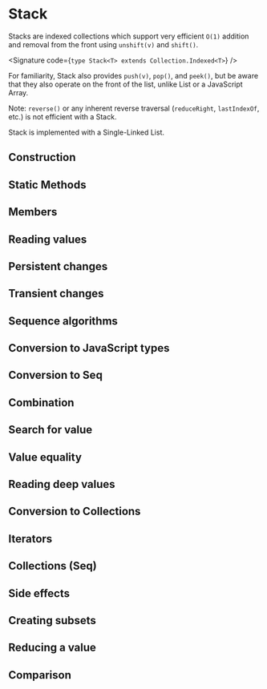 
# Stack

Stacks are indexed collections which support very efficient `O(1)` addition and removal from the front using `unshift(v)` and `shift()`.

<Signature code={`type Stack<T> extends Collection.Indexed<T>`} />

For familiarity, Stack also provides `push(v)`, `pop()`, and `peek()`, but be aware that they also operate on the front of the list, unlike List or a JavaScript Array.

Note: `reverse()` or any inherent reverse traversal (`reduceRight`, `lastIndexOf`, etc.) is not efficient with a Stack.

Stack is implemented with a Single-Linked List.

## Construction

<MemberLabel label="Stack()" />

## Static Methods

<MemberLabel label="Stack.isStack()" />

<MemberLabel label="Stack.of()" />

## Members

<MemberLabel label="size" />

## Reading values

<MemberLabel label="peek()" />

<MemberLabel label="get()" />

<MemberLabel label="has()" />

<MemberLabel label="includes()" />

<MemberLabel label="first()" />

<MemberLabel label="last()" />

## Persistent changes

<MemberLabel label="clear()" />

<MemberLabel label="unshift()" />

<MemberLabel label="unshiftAll()" />

<MemberLabel label="shift()" />

<MemberLabel label="push()" />

<MemberLabel label="pushAll()" />

<MemberLabel label="pop()" />

<MemberLabel label="update()" />

## Transient changes

<MemberLabel label="withMutations()" />

<MemberLabel label="asMutable()" />

<MemberLabel label="wasAltered()" />

<MemberLabel label="asImmutable()" />

## Sequence algorithms

<MemberLabel label="concat()" />

<MemberLabel label="map()" />

<MemberLabel label="flatMap()" />

<MemberLabel label="filter()" />

<MemberLabel label="zip()" />

<MemberLabel label="zipAll()" />

<MemberLabel label="zipWith()" />

<MemberLabel label="partition()" />

<MemberLabel label="[Symbol.iterator]()" />

<MemberLabel label="filterNot()" />

<MemberLabel label="reverse()" />

<MemberLabel label="sort()" />

<MemberLabel label="sortBy()" />

<MemberLabel label="groupBy()" />

## Conversion to JavaScript types

<MemberLabel label="toJS()" />

<MemberLabel label="toJSON()" />

<MemberLabel label="toArray()" />

<MemberLabel label="toObject()" />

## Conversion to Seq

<MemberLabel label="toSeq()" />

<MemberLabel label="fromEntrySeq()" />

<MemberLabel label="toKeyedSeq()" />

<MemberLabel label="toIndexedSeq()" />

<MemberLabel label="toSetSeq()" />

## Combination

<MemberLabel label="interpose()" />

<MemberLabel label="interleave()" />

<MemberLabel label="splice()" />

<MemberLabel label="flatten()" />

## Search for value

<MemberLabel label="indexOf()" />

<MemberLabel label="lastIndexOf()" />

<MemberLabel label="findIndex()" />

<MemberLabel label="findLastIndex()" />

<MemberLabel label="find()" />

<MemberLabel label="findLast()" />

<MemberLabel label="findEntry()" />

<MemberLabel label="findLastEntry()" />

<MemberLabel label="findKey()" />

<MemberLabel label="findLastKey()" />

<MemberLabel label="keyOf()" />

<MemberLabel label="lastKeyOf()" />

<MemberLabel label="max()" />

<MemberLabel label="maxBy()" />

<MemberLabel label="min()" />

<MemberLabel label="minBy()" />

## Value equality

<MemberLabel label="equals()" />

<MemberLabel label="hashCode()" />

## Reading deep values

<MemberLabel label="getIn()" />

<MemberLabel label="hasIn()" />

## Conversion to Collections

<MemberLabel label="toMap()" />

<MemberLabel label="toOrderedMap()" />

<MemberLabel label="toSet()" />

<MemberLabel label="toOrderedSet()" />

<MemberLabel label="toList()" />

<MemberLabel label="toStack()" />

## Iterators

<MemberLabel label="keys()" />

<MemberLabel label="values()" />

<MemberLabel label="entries()" />

## Collections (Seq)

<MemberLabel label="keySeq()" />

<MemberLabel label="valueSeq()" />

<MemberLabel label="entrySeq()" />

## Side effects

<MemberLabel label="forEach()" />

## Creating subsets

<MemberLabel label="slice()" />

<MemberLabel label="rest()" />

<MemberLabel label="butLast()" />

<MemberLabel label="skip()" />

<MemberLabel label="skipLast()" />

<MemberLabel label="skipWhile()" />

<MemberLabel label="skipUntil()" />

<MemberLabel label="take()" />

<MemberLabel label="takeLast()" />

<MemberLabel label="takeWhile()" />

<MemberLabel label="takeUntil()" />

## Reducing a value

<MemberLabel label="reduce()" />

<MemberLabel label="reduceRight()" />

<MemberLabel label="every()" />

<MemberLabel label="some()" />

<MemberLabel label="join()" />

<MemberLabel label="isEmpty()" />

<MemberLabel label="count()" />

<MemberLabel label="countBy()" />

## Comparison

<MemberLabel label="isSubset()" />

<MemberLabel label="isSuperset()" />
